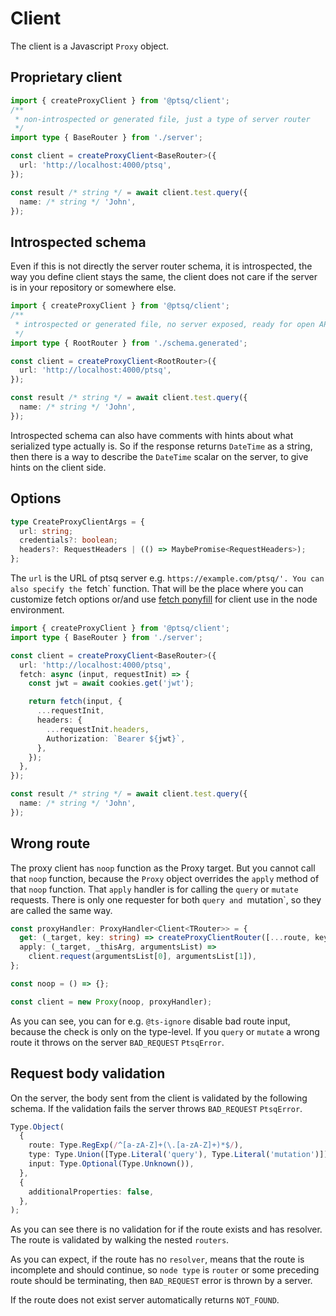 # Client

The client is a Javascript `Proxy` object.

## Proprietary client

```ts
import { createProxyClient } from '@ptsq/client';
/**
 * non-introspected or generated file, just a type of server router
 */
import type { BaseRouter } from './server';

const client = createProxyClient<BaseRouter>({
  url: 'http://localhost:4000/ptsq',
});

const result /* string */ = await client.test.query({
  name: /* string */ 'John',
});
```

## Introspected schema

Even if this is not directly the server router schema, it is introspected, the way you define client stays the same, the client does not care if the server is in your repository or somewhere else.

```ts
import { createProxyClient } from '@ptsq/client';
/**
 * introspected or generated file, no server exposed, ready for open API
 */
import type { RootRouter } from './schema.generated';

const client = createProxyClient<RootRouter>({
  url: 'http://localhost:4000/ptsq',
});

const result /* string */ = await client.test.query({
  name: /* string */ 'John',
});
```

Introspected schema can also have comments with hints about what serialized type actually is. So if the response returns `DateTime` as a string, then there is a way to describe the `DateTime` scalar on the server, to give hints on the client side.

## Options

```ts
type CreateProxyClientArgs = {
  url: string;
  credentials?: boolean;
  headers?: RequestHeaders | (() => MaybePromise<RequestHeaders>);
};
```

The `url` is the URL of ptsq server e.g. `https://example.com/ptsq/'.
You can also specify the `fetch` function. That will be the place where you can customize fetch options or/and use [fetch ponyfill](https://www.npmjs.com/package/fetch-ponyfill) for client use in the node environment.

```ts
import { createProxyClient } from '@ptsq/client';
import type { BaseRouter } from './server';

const client = createProxyClient<BaseRouter>({
  url: 'http://localhost:4000/ptsq',
  fetch: async (input, requestInit) => {
    const jwt = await cookies.get('jwt');

    return fetch(input, {
      ...requestInit,
      headers: {
        ...requestInit.headers,
        Authorization: `Bearer ${jwt}`,
      },
    });
  },
});

const result /* string */ = await client.test.query({
  name: /* string */ 'John',
});
```

## Wrong route

The proxy client has `noop` function as the Proxy target.
But you cannot call that `noop` function, because the `Proxy` object overrides the `apply` method of that `noop` function.
That `apply` handler is for calling the `query` or `mutate` requests.
There is only one requester for both `query and `mutation`, so they are called the same way.

```ts
const proxyHandler: ProxyHandler<Client<TRouter>> = {
  get: (_target, key: string) => createProxyClientRouter([...route, key]),
  apply: (_target, _thisArg, argumentsList) =>
    client.request(argumentsList[0], argumentsList[1]),
};

const noop = () => {};

const client = new Proxy(noop, proxyHandler);
```

As you can see, you can for e.g. `@ts-ignore` disable bad route input, because the check is only on the type-level.
If you `query` or `mutate` a wrong route it throws on the server `BAD_REQUEST` `PtsqError`.

## Request body validation

On the server, the body sent from the client is validated by the following schema.
If the validation fails the server throws `BAD_REQUEST` `PtsqError`.

```ts
Type.Object(
  {
    route: Type.RegExp(/^[a-zA-Z]+(\.[a-zA-Z]+)*$/),
    type: Type.Union([Type.Literal('query'), Type.Literal('mutation')]),
    input: Type.Optional(Type.Unknown()),
  },
  {
    additionalProperties: false,
  },
);
```

As you can see there is no validation for if the route exists and has resolver. The route is validated by walking the nested `routers`.

As you can expect, if the route has no `resolver`, means that the route is incomplete and should continue, so `node type` is `router` or some preceding route should be terminating, then `BAD_REQUEST` error is thrown by a server.

If the route does not exist server automatically returns `NOT_FOUND`.
